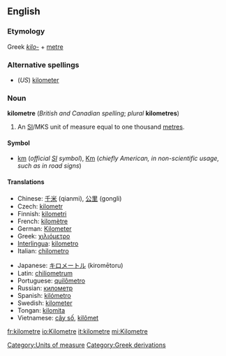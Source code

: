 <!--If you edit this page, please also edit "kilometer" to keep these two pages in synch.-->
==English==

===Etymology===
Greek ''[[kilo-]]'' + [[metre]] <!--or the SI prefix "kilo-" + metre, or a calque of the French? -->

===Alternative spellings===
*(''US'') [[kilometer]]

===Noun===
'''kilometre''' (''British and Canadian spelling''; ''plural'' '''kilometres''')
#An [[SI#Abbreviation|SI]]/MKS unit of measure equal to one thousand [[metre]]s.

====Symbol====
*[[km]] (''official [[SI]] symbol''), [[Km]] (''chiefly American, in non-scientific usage, such as in road signs'')

====Translations====
{{top}}
*Chinese: [[千米]] (qianmi), [[公里]] (gongli)
*Czech: [[kilometr]] {{m}}
*Finnish: [[kilometri]]
*French: [[kilomètre]] {{m}}
*German: [[Kilometer]] {{m}}
*Greek: [[χιλιόμετρο]]
*[[Interlingua]]: [[kilometro]]
*Italian: [[chilometro]] {{m}}
{{mid}}
*Japanese: [[キロメートル]] (kirom&#275;toru)
*Latin: [[chiliometrum]] {{n}}
*Portuguese: [[quilômetro]] {{m}}
*Russian: [[километр]] {{m}}
*Spanish: [[kilómetro]] {{m}}
*Swedish: [[kilometer]] {{c}}
*Tongan: [[kilomita]]
*Vietnamese: [[cây số]], [[kilômet]]
{{bottom}}

[[Category:Units of measure]]
[[Category:Greek derivations]]

[[fr:kilometre]]
[[io:Kilometre]]
[[it:kilometre]]
[[mi:Kilometre]]

<!--If you edit this page, please also edit "kilometer" to keep these two pages in synch.-->
